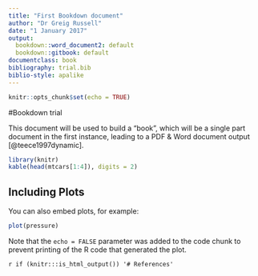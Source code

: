 ```yaml
---
title: "First Bookdown document"
author: "Dr Greig Russell"
date: "1 January 2017"
output:
  bookdown::word_document2: default
  bookdown::gitbook: default
documentclass: book
bibliography: trial.bib
biblio-style: apalike
---
```


```r
knitr::opts_chunk$set(echo = TRUE)
```

#Bookdown trial

This document will be used to build a "book", which will be a single part document in the first instance, leading to a PDF & Word document output [@teece1997dynamic].

```r
library(knitr)
kable(head(mtcars[1:4]), digits = 2)
```

## Including Plots

You can also embed plots, for example:

```r
plot(pressure)
```

Note that the `echo = FALSE` parameter was added to the code chunk to prevent printing of the R code that generated the plot.

`r if (knitr:::is_html_output()) '# References'`

